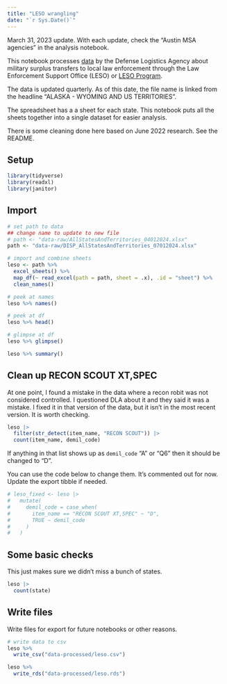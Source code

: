 ```yaml
---
title: "LESO wrangling"
date: "`r Sys.Date()`"
---
```


::: callout-warning
March 31, 2023 update. With each update, check the "Austin MSA agencies" in the analysis notebook.
:::

This notebook processes [data](https://www.dla.mil/DispositionServices/Offers/Reutilization/LawEnforcement/PublicInformation/) by the Defense Logistics Agency about military surplus transfers to local law enforcement through the Law Enforcement Support Office (LESO) or [LESO Program](https://www.dla.mil/DispositionServices/Offers/Reutilization/LawEnforcement/).

The data is updated quarterly. As of this date, the file name is linked from the headline "ALASKA - WYOMING AND US TERRITORIES".

The spreadsheet has a a sheet for each state. This notebook puts all the sheets together into a single dataset for easier analysis.

There is some cleaning done here based on June 2022 research. See the README.

## Setup

```r
library(tidyverse)
library(readxl)
library(janitor)
```

## Import

```r
# set path to data
## change name to update to new file
# path <- "data-raw/AllStatesAndTerritories_04012024.xlsx"
path <- "data-raw/DISP_AllStatesAndTerritories_07012024.xlsx"

# import and combine sheets
leso <- path %>%
  excel_sheets() %>%
  map_df(~ read_excel(path = path, sheet = .x), .id = "sheet") %>% 
  clean_names()

# peek at names
leso %>% names()
```

```r
# peek at df
leso %>% head()

```

```r
# glimpse at df
leso %>% glimpse()
```

```r
leso %>% summary()
```

## Clean up RECON SCOUT XT,SPEC

At one point, I found a mistake in the data where a recon robit was not considered controlled. I questioned DLA about it and they said it was a mistake. I fixed it in that version of the data, but it isn't in the most recent version. It is worth checking.

```r
leso |> 
  filter(str_detect(item_name, "RECON SCOUT")) |> 
  count(item_name, demil_code)
```

If anything in that list shows up as `demil_code` "A" or "Q6" then it should be changed to "D".

You can use the code below to change them. It's commented out for now. Update the export tibble if needed.

```r
# leso_fixed <- leso |> 
#   mutate(
#     demil_code = case_when(
#       item_name == "RECON SCOUT XT,SPEC" ~ "D",
#       TRUE ~ demil_code
#     )
#   )
```


## Some basic checks

This just makes sure we didn't miss a bunch of states.

```r
leso |> 
  count(state)
```


## Write files

Write files for export for future notebooks or other reasons.

```r

# write data to csv
leso %>% 
  write_csv("data-processed/leso.csv")

leso %>% 
  write_rds("data-processed/leso.rds")
```



